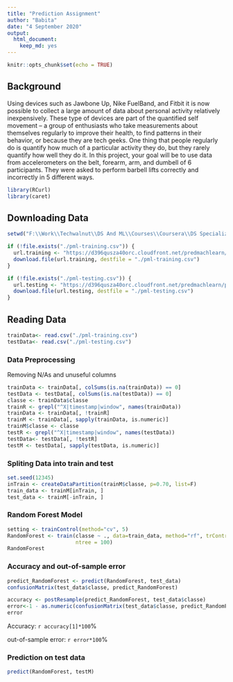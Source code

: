 ```yaml
---
title: "Prediction Assignment"
author: "Babita"
date: "4 September 2020"
output: 
  html_document: 
    keep_md: yes
---
```


```r
knitr::opts_chunk$set(echo = TRUE)
```

## Background

Using devices such as Jawbone Up, Nike FuelBand, and Fitbit it is now possible to collect a large amount of data about personal activity relatively inexpensively. These type of devices are part of the quantified self movement – a group of enthusiasts who take measurements about themselves regularly to improve their health, to find patterns in their behavior, or because they are tech geeks. One thing that people regularly do is quantify how much of a particular activity they do, but they rarely quantify how well they do it. In this project, your goal will be to use data from accelerometers on the belt, forearm, arm, and dumbell of 6 participants. They were asked to perform barbell lifts correctly and incorrectly in 5 different ways.

```r
library(RCurl)
library(caret)
```


## Downloading Data
```r
setwd("F:\\Work\\Techwalnut\\DS And ML\\Courses\\Coursera\\DS Specialization _JHU\\Course8_Practical_ML\\Week4\\Peer Assignment\\DS_C8_PredictionAssignment")

if (!file.exists("./pml-training.csv")) {
  url.training <- "https://d396qusza40orc.cloudfront.net/predmachlearn/pml-training.csv"
  download.file(url.training, destfile = "./pml-training.csv")
}

if (!file.exists("./pml-testing.csv")) {
  url.testing <- "https://d396qusza40orc.cloudfront.net/predmachlearn/pml-testing.csv"
  download.file(url.testing, destfile = "./pml-testing.csv")
}
```

## Reading Data
```r
trainData<- read.csv("./pml-training.csv")
testData<- read.csv("./pml-testing.csv")
```


### Data Preprocessing
Removing N/As and unuseful columns
```r

trainData <- trainData[, colSums(is.na(trainData)) == 0] 
testData <- testData[, colSums(is.na(testData)) == 0] 
classe <- trainData$classe
trainR <- grepl("^X|timestamp|window", names(trainData))
trainData <- trainData[, !trainR]
trainM <- trainData[, sapply(trainData, is.numeric)]
trainM$classe <- classe
testR <- grepl("^X|timestamp|window", names(testData))
testData<- testData[, !testR]
testM <- testData[, sapply(testData, is.numeric)]
```

### Spliting Data into train and test
```r
set.seed(12345) 
inTrain <- createDataPartition(trainM$classe, p=0.70, list=F)
train_data <- trainM[inTrain, ]
test_data <- trainM[-inTrain, ]
```

### Random Forest Model
```r
setting <- trainControl(method="cv", 5)
RandomForest <- train(classe ~ ., data=train_data, method="rf", trControl=setting,
                      ntree = 100)
RandomForest
```


### Accuracy and out-of-sample error


```r
predict_RandomForest <- predict(RandomForest, test_data)
confusionMatrix(test_data$classe, predict_RandomForest)

```
```r
accuracy <- postResample(predict_RandomForest, test_data$classe)
error<-1 - as.numeric(confusionMatrix(test_data$classe, predict_RandomForest)$overall[1])
error

```

Accuracy: `r accuracy[1]*100`%

out-of-sample error: `r error*100`%

### Prediction on test data

```r
predict(RandomForest, testM)
```

